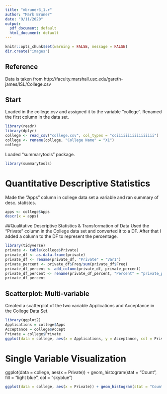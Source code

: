 ```yaml
---
title: "mbruner3_1.r"
author: "Mark Bruner"
date: "9/11/2020"
output:
  pdf_document: default
  html_document: default
---
```

```r
knitr::opts_chunk$set(warning = FALSE, message = FALSE)
dir.create("images")
```

## Reference
Data is taken from http://faculty.marshall.usc.edu/gareth-james/ISL/College.csv

## Start
Loaded in the college.csv and assigned it to the variable "college". Renamed the first column in the data set.
```r
library(readr)
library(dplyr)
college <- read_csv("college.csv", col_types = "cciiiiiiiiiiiiiiiii")
college <- rename(college, "College Name" = "X1")
college 
```

Loaded "summarytools" package.
```r
library(summarytools)
```

# Quantitative Descriptive Statistics
Made the "Apps" column in college data set a variable and ran summary of desc. statistcs.
```r
apps <- college$Apps
descr(x = apps)
```

##Qualitative Descriptive Statistics & Transformation of Data 
Used the "Private" column in the College data set and converted it to a DF. After that I added a column to the DF to represent the percentage.
```r
library(tidyverse)
private <- table(college$Private)
private_df <- as.data.frame(private)
private_df <- rename(private_df, "Private" = "Var1")
private_percent <- private_df$Freq/sum(private_df$Freq)
private_df_percent <- add_column(private_df, private_percent)
private_df_percent <- rename(private_df_percent, "Percent" = "private_percent")
private_df_percent
```
## Scatterplot: Multi-variable
Created a scatterplot of the two variable Applications and Acceptance in the College Data Set.
```r
library(ggplot2)
Applications = college$Apps
Acceptance = college$Accept
Private = college$Private
ggplot(data = college, aes(x = Applications, y = Acceptance, col = Private, shape = Private)) + geom_point()
```

# Single Variable Visualization
ggplot(data = college, aes(x = Private)) + geom_histogram(stat = "Count", fill = "light blue", col = "skyblue")

```r
ggplot(data = college, aes(x = Private)) + geom_histogram(stat = "Count", fill = "light blue", col = "skyblue")
```